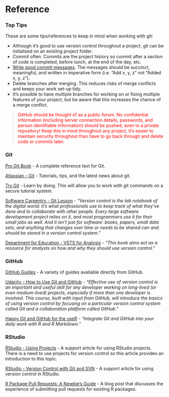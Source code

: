 \newpage

# Reference {-}

### Top Tips {-}

These are some tips/references to keep in mind when working with git:

* Although it's good to use version control throughout a project, git can be initialised on an exisitng project folder.
* Commit often. Commits are the project history so commit after a section of code is completed, before lunch, at the end of the day, etc.
* [Write good commit messages](https://github.com/erlang/otp/wiki/writing-good-commit-messages). The messages should be succinct, meaningful, and written in imperative form (i.e. "Add x, y, z" not "Added x, y, z").
* Delete branches after merging. This reduces risks of merge conflicts and keeps your work set-up tidy.
* It's possible to have multiple branches for working on or fixing multiple features of your project, but be aware that this increases the chance of a merge conflict.

> <span style="color:red">GitHub should be thought of as a public forum. No confidential information (including server connection details, passwords, and person identifiable information) should be pushed, even to a private repository! Keep this in mind throughout any project, it's easier to maintain security throughout than have to go back through and delete code or commits later.</span>


### Git {-}

[Pro Git Book](https://git-scm.com/book/en/v2) - A complete reference text for Git.

[Atlassian - Git](https://www.atlassian.com/git) - Tutorials, tips, and the latest news about git.

[Try Git](https://try.github.io/) - Learn by doing. This will allow you to work with git commands on a secure tutorial system.

[Software Carpentry - Git Lesson](http://swcarpentry.github.io/git-novice/) - *"Version control is the lab notebook of the digital world: it’s what professionals use to keep track of what they’ve done and to collaborate with other people. Every large software development project relies on it, and most programmers use it for their small jobs as well. And it isn’t just for software: books, papers, small data sets, and anything that changes over time or needs to be shared can and should be stored in a version control system."*

[Department for Education - VSTS for Analysis](https://dfe-analytical-services.github.io/vsts-for-analysis/) - *"This book aims act as a resource for analysts on how and why they should use version control."*


### GitHub {-}

[GitHub Guides](https://guides.github.com/) - A variety of guides available directly from GitHub.

[Udacity - How to Use Git and GitHub](https://eu.udacity.com/course/how-to-use-git-and-github--ud775) - *"Effective use of version control is an important and useful skill for any developer working on long-lived (or even medium-lived) projects, especially if more than one developer is involved. This course, built with input from GitHub, will introduce the basics of using version control by focusing on a particular version control system called Git and a collaboration platform called GitHub."*

[Happy Git and GitHub for the useR](https://happygitwithr.com/) - *"Integrate Git and GitHub into your daily work with R and R Markdown."*


### RStudio {-}

[RStudio - Using Projects](https://support.rstudio.com/hc/en-us/articles/200526207) - A support article for using RStudio projects. There is a need to use projects for version control so this article provides an introduction to this topic.

[RStudio - Version Control with Git and SVN](https://support.rstudio.com/hc/en-us/articles/200532077-Version-Control-with-Git-and-SVN) - A support article for using version control in RStudio.

[R Package Pull Requests: A Newbie's Guide](https://tonyelhabr.rbind.io/post/making-first-pull-request/) - A blog post that discusses the experience of submitting pull requests for existing R packages.


